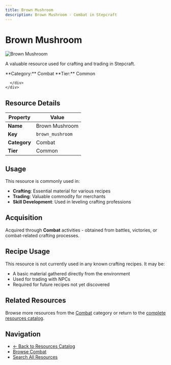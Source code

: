 ```yaml
---
title: Brown Mushroom
description: Brown Mushroom - Combat in Stepcraft
---
```


# Brown Mushroom

<div className="flex items-start gap-6 mb-8">
  <div className="flex-shrink-0">
    <img src="/assets/resources/foraging/brown_mushroom.png" alt="Brown Mushroom" className="w-24 h-24 border rounded-lg" />
  </div>
  <div className="flex-1">
    <div className="space-y-2">
      <p className="text-lg text-muted-foreground">A valuable resource used for crafting and trading in Stepcraft.</p>
      <div className="flex flex-wrap gap-4 text-sm">
        <span className="px-2 py-1 bg-blue-100 dark:bg-blue-900 rounded-md">
          **Category:** Combat
        </span>
        <span className="px-2 py-1 bg-gray-100 dark:bg-gray-900 rounded-md">
          **Tier:** Common
        </span>
        
      </div>
    </div>
  </div>
</div>

## Resource Details

| Property | Value |
|----------|-------|
| **Name** | Brown Mushroom |
| **Key** | `brown_mushroom` |
| **Category** | Combat |
| **Tier** | Common |


## Usage

This resource is commonly used in:

- **Crafting**: Essential material for various recipes
- **Trading**: Valuable commodity for merchants
- **Skill Development**: Used in leveling crafting professions


## Acquisition

Acquired through **Combat** activities - obtained from battles, victories, or combat-related crafting processes.


## Recipe Usage

This resource is not currently used in any known crafting recipes. It may be:
- A basic material gathered directly from the environment
- Used for trading with NPCs
- Required for future recipes not yet discovered


## Related Resources

Browse more resources from the [Combat](/docs/resources#combat) category or return to the [complete resources catalog](/docs/resources).

## Navigation

- [← Back to Resources Catalog](/docs/resources)
- [Browse Combat](/docs/resources#combat)
- [Search All Resources](/search)

